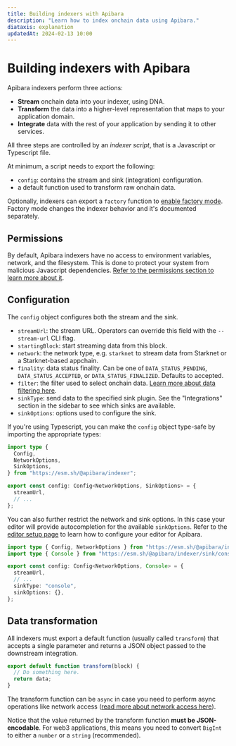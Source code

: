```yaml
---
title: Building indexers with Apibara
description: "Learn how to index onchain data using Apibara."
diataxis: explanation
updatedAt: 2024-02-13 10:00
---
```


# Building indexers with Apibara

Apibara indexers perform three actions:

- **Stream** onchain data into your indexer, using DNA.
- **Transform** the data into a higher-level representation that maps to your application domain.
- **Integrate** data with the rest of your application by sending it to other services.

All three steps are controlled by an _indexer script_, that is a Javascript or Typescript file.

At minimum, a script needs to export the following:

- `config`: contains the stream and sink (integration) configuration.
- a default function used to transform raw onchain data.

Optionally, indexers can export a `factory` function to [enable factory
mode](/docs/indexers/factory-mode). Factory mode changes the indexer behavior
and it's documented separately.

## Permissions

By default, Apibara indexers have no access to environment variables, network,
and the filesystem. This is done to protect your system from malicious
Javascript dependencies. [Refer to the permissions section to learn more about
it](/docs/indexers/permissions).

## Configuration

The `config` object configures both the stream and the sink.

- `streamUrl`: the stream URL. Operators can override this field with the `--stream-url` CLI flag.
- `startingBlock`: start streaming data from this block.
- `network`: the network type, e.g. `starknet` to stream data from Starknet or a Starknet-based appchain.
- `finality`: data status finality. Can be one of `DATA_STATUS_PENDING`,
  `DATA_STATUS_ACCEPTED`, or `DATA_STATUS_FINALIZED`. Defaults to accepted.
- `filter`: the filter used to select onchain data. [Learn more about data filtering here](/docs/indexers/filter).
- `sinkType`: send data to the specified sink plugin. See the "Integrations"
  section in the sidebar to see which sinks are available.
- `sinkOptions`: options used to configure the sink.

If you're using Typescript, you can make the `config` object type-safe by importing the appropriate types:

```ts [indexer.ts]
import type {
  Config,
  NetworkOptions,
  SinkOptions,
} from "https://esm.sh/@apibara/indexer";

export const config: Config<NetworkOptions, SinkOptions> = {
  streamUrl,
  // ...
};
```

You can also further restrict the network and sink options. In this case your
editor will provide autocompletion for the available `sinkOptions`.
Refer to the [editor setup page](/docs/indexers/editor-setup) to learn how to
configure your editor for Apibara.

```ts [indexer.ts]
import type { Config, NetworkOptions } from "https://esm.sh/@apibara/indexer";
import type { Console } from "https://esm.sh/@apibara/indexer/sink/console";

export const config: Config<NetworkOptions, Console> = {
  streamUrl,
  // ...
  sinkType: "console",
  sinkOptions: {},
};
```

## Data transformation

All indexers must export a default function (usually called `transform`) that
accepts a single parameter and returns a JSON object passed to the downstream
integration.

```ts [indexer.ts]
export default function transform(block) {
  // Do something here.
  return data;
}
```

The transform function can be `async` in case you need to perform async
operations like network access ([read more about network access
here](/docs/indexers/network-access)).

Notice that the value returned by the transform function **must be JSON-encodable**.
For web3 applications, this means you need to convert `BigInt` to either a
`number` or a `string` (recommended).
